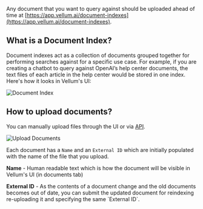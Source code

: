 Any document that you want to query against should be uploaded ahead 
of time at [https://app.vellum.ai/document-indexes](https://app.vellum.ai/document-indexes).

## What is a Document Index?

Document indexes act as a collection of documents grouped together
for performing searches against for a specific use case. For example, 
if you are creating a chatbot to query against OpenAI’s help center 
documents, the text files of each article in the help center would be 
stored in one index. Here's how it looks in Vellum's UI:

![Document Index](https://vellum-ai.notion.site/image/https%3A%2F%2Fs3-us-west-2.amazonaws.com%2Fsecure.notion-static.com%2F54b2e006-53eb-4d6a-8a90-e872d2e16426%2FScreen_Shot_2023-03-08_at_3.18.42_PM.png?table=block&id=28e4ab83-3f41-4971-b76e-d26bb9e62d53&spaceId=71c05e3e-272b-4acf-9889-90a304d95d06&width=2000&userId=&cache=v2)

## How to upload documents?

You can manually upload files through the UI 
or via [API](https://docs.vellum.ai/api-reference/documents/upload).

![Upload Documents](https://vellum-ai.notion.site/image/https%3A%2F%2Fs3-us-west-2.amazonaws.com%2Fsecure.notion-static.com%2Fd5044345-d0f3-4100-9b65-d002013eb75a%2FScreen_Shot_2023-03-08_at_3.26.38_PM.png?table=block&id=e3d76862-6331-4cad-9fc9-ac593ba4f3f8&spaceId=71c05e3e-272b-4acf-9889-90a304d95d06&width=1060&userId=&cache=v2)

Each document has a `Name` and an `External ID` which are 
initially populated with the name of the file that you upload.

**Name** - Human readable text which is how the document will be visible in Vellum's UI (in documents tab)

**External ID** - As the contents of a document change and the old documents becomes out of date, you can submit the updated document for reindexing re-uploading it and specifying the same \`External ID\`.
